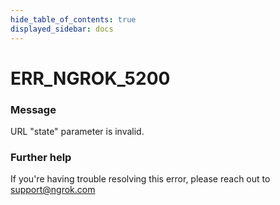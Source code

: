 ```yaml
---
hide_table_of_contents: true
displayed_sidebar: docs
---
```



# ERR_NGROK_5200

### Message

URL "state" parameter is invalid.

<ErrorDetails error="err_ngrok_5200" />

### Further help

If you're having trouble resolving this error, please reach out to [support@ngrok.com](mailto:support@ngrok.com?subject=Help%20with%20ERR_NGROK_5200)
